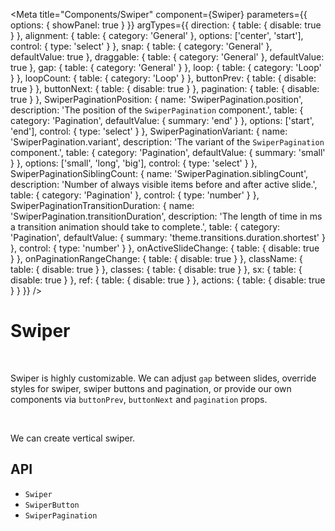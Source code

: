

<Meta
  title="Components/Swiper"
  component={Swiper}
  parameters={{
    options: { showPanel: true }
  }}
  argTypes={{
    direction: {
      table: {
        disable: true
      }
    },
    alignment: {
      table: {
        category: 'General'
      },
      options: ['center', 'start'],
      control: { type: 'select' }
    },
    snap: {
      table: {
        category: 'General'
      },
      defaultValue: true
    },
    draggable: {
      table: {
        category: 'General'
      },
      defaultValue: true
    },
    gap: {
      table: {
        category: 'General'
      }
    },
    loop: {
      table: {
        category: 'Loop'
      }
    },
    loopCount: {
      table: {
        category: 'Loop'
      }
    },
    buttonPrev: {
      table: {
        disable: true
      }
    },
    buttonNext: {
      table: {
        disable: true
      }
    },
    pagination: {
      table: {
        disable: true
      }
    },
    SwiperPaginationPosition: {
      name: 'SwiperPagination.position',
      description: 'The position of the `SwiperPagination` component.',
      table: {
        category: 'Pagination',
        defaultValue: { summary: 'end' }
      },
      options: ['start', 'end'],
      control: { type: 'select' }
    },
    SwiperPaginationVariant: {
      name: 'SwiperPagination.variant',
      description: 'The variant of the `SwiperPagination` component.',
      table: {
        category: 'Pagination',
        defaultValue: { summary: 'small' }
      },
      options: ['small', 'long', 'big'],
      control: { type: 'select' }
    },
    SwiperPaginationSiblingCount: {
      name: 'SwiperPagination.siblingCount',
      description: 'Number of always visible items before and after active slide.',
      table: {
        category: 'Pagination'
      },
      control: { type: 'number' }
    },
    SwiperPaginationTransitionDuration: {
      name: 'SwiperPagination.transitionDuration',
      description: 'The length of time in ms a transition animation should take to complete.',
      table: {
        category: 'Pagination',
        defaultValue: { summary: 'theme.transitions.duration.shortest' }
      },
      control: { type: 'number' }
    },
    onActiveSlideChange: {
      table: {
        disable: true
      }
    },
    onPaginationRangeChange: {
      table: {
        disable: true
      }
    },
    className: {
      table: {
        disable: true
      }
    },
    classes: {
      table: {
        disable: true
      }
    },
    sx: {
      table: {
        disable: true
      }
    },
    ref: {
      table: {
        disable: true
      }
    },
    actions: {
      table: {
        disable: true
      }
    }
  }}
/>

# Swiper

<Description of={Swiper} />

<Canvas>
  <Story story={stories.Demo} name="Demo" />
</Canvas>

<ArgsTable story="Demo" />

<br />

Swiper is highly customizable. We can adjust `gap` between slides, override styles for swiper, swiper buttons and
pagination, or provide our own components via `buttonPrev`, `buttonNext` and `pagination` props.

<Canvas>
  <Story
    story={stories.Customization}
    name="Customization"
    argTypes={{
      gap: {
        defaultValue: 8
      }
    }}
  />
</Canvas>

<br />

We can create vertical swiper.

<Canvas>
  <Story story={stories.Vertical} name="Vertical" />
</Canvas>

## API

<ul>
  <li>
    <LinkTo kind="components-api-swiper" story="page">
      <code>Swiper</code>
    </LinkTo>
  </li>
  <li>
    <LinkTo kind="components-api-SwiperButton" story="page">
      <code>SwiperButton</code>
    </LinkTo>
  </li>
  <li>
    <LinkTo kind="components-api-SwiperPagination" story="page">
      <code>SwiperPagination</code>
    </LinkTo>
  </li>
</ul>
